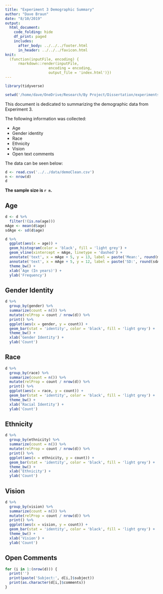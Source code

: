 ```yaml
---
title: "Experiment 3 Demographic Summary"
author: "Dave Braun"
date: "8/10/2019"
output: 
  html_document:
    code_folding: hide
    df_print: paged
    includes:
      after_body: ../../../footer.html
      in_header: ../../../favicon.html
knit:
  (function(inputFile, encoding) {
      rmarkdown::render(inputFile,
                    encoding = encoding,
                    output_file = 'index.html')})
---
```

```r
library(tidyverse)
```
```r
setwd('/home/dave/OneDrive/Research/By Project/Dissertation/experiments/analysis/exp2/scripts/demo/')
```



This document is dedicated to summarizing the demographic data from Experiment 3.  

The following information was collected:  

* Age  
* Gender identity  
* Race  
* Ethnicity  
* Vision  
* Open text comments

The data can be seen below:

```r
d <- read.csv('../../data/demoClean.csv')
n <- nrow(d)
d
```
**The sample size is `r n`.**

## Age

```r
d <- d %>% 
  filter(!(is.na(age)))
mAge <- mean(d$age)
sdAge <- sd(d$age)

d %>% 
  ggplot(aes(x = age)) +
  geom_histogram(color = 'black', fill = 'light grey') +
  geom_vline(xintercept = mAge, linetype = 'dashed') +
  annotate('text', x = mAge + 5, y = 13, label = paste('Mean:', round(mAge, 2))) +
  annotate('text', x = mAge + 5, y = 12, label = paste('SD:', round(sdAge, 2))) +
  theme_bw() + 
  xlab('Age (In years)') +
  ylab('Frequency')

```



## Gender Identity

```r
d %>% 
  group_by(gender) %>% 
  summarize(count = n()) %>% 
  mutate(relProp = count / nrow(d)) %>% 
  print() %>% 
  ggplot(aes(x = gender, y = count)) +
  geom_bar(stat = 'identity', color = 'black', fill = 'light grey') +
  theme_bw() +
  xlab('Gender Identity') + 
  ylab('Count')
```

## Race

```r
d %>% 
  group_by(race) %>% 
  summarize(count = n()) %>% 
  mutate(relProp = count / nrow(d)) %>% 
  print() %>% 
  ggplot(aes(x = race, y = count)) +
  geom_bar(stat = 'identity', color = 'black', fill = 'light grey') +
  theme_bw() +
  xlab('Racial Identity') + 
  ylab('Count')
```


## Ethnicity

```r
d %>% 
  group_by(ethnicity) %>% 
  summarize(count = n()) %>% 
  mutate(relProp = count / nrow(d)) %>% 
  print() %>% 
  ggplot(aes(x = ethnicity, y = count)) +
  geom_bar(stat = 'identity', color = 'black', fill = 'light grey') +
  theme_bw() +
  xlab('Ethnicity') + 
  ylab('Count')
```


## Vision

```r
d %>% 
  group_by(vision) %>% 
  summarize(count = n()) %>% 
  mutate(relProp = count / nrow(d)) %>% 
  print() %>% 
  ggplot(aes(x = vision, y = count)) +
  geom_bar(stat = 'identity', color = 'black', fill = 'light grey') +
  theme_bw() +
  xlab('Vision') + 
  ylab('Count')
```



## Open Comments

```r
for (i in 1:(nrow(d))) {
  print('')
  print(paste('Subject:', d[i,]$subject))
  print(as.character(d[i,]$comments))
}
```

















